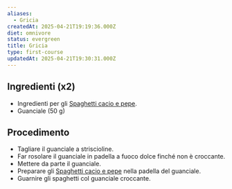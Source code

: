 ```yaml
---
aliases:
  - Gricia
createdAt: 2025-04-21T19:19:36.000Z
diet: omnivore
status: evergreen
title: Gricia
type: first-course
updatedAt: 2025-04-21T19:30:31.000Z
---
```

## Ingredienti (x2)

- Ingredienti per gli [Spaghetti cacio e pepe](Spaghetti%20cacio%20e%20pepe%2015cbe6a92e83803481f7c8fecfaa701e.md).
- Guanciale (50 g)

## Procedimento

- Tagliare il guanciale a striscioline.
- Far rosolare il guanciale in padella a fuoco dolce finché non è croccante.
- Mettere da parte il guanciale.
- Preparare gli [Spaghetti cacio e pepe](Spaghetti%20cacio%20e%20pepe%2015cbe6a92e83803481f7c8fecfaa701e.md) nella padella del guanciale.
- Guarnire gli spaghetti col guanciale croccante.
